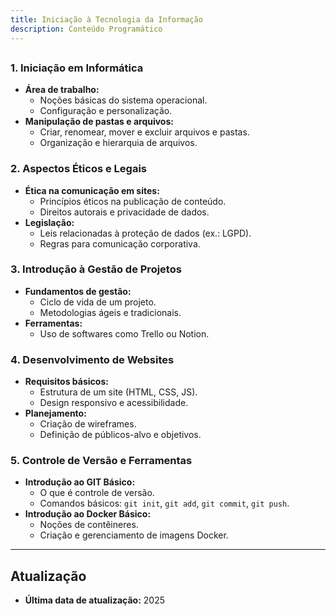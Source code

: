 ```yaml
---
title: Iniciação à Tecnologia da Informação
description: Conteúdo Programático
---
```


## 

### 1. Iniciação em Informática
- **Área de trabalho:**
  - Noções básicas do sistema operacional.
  - Configuração e personalização.
- **Manipulação de pastas e arquivos:**
  - Criar, renomear, mover e excluir arquivos e pastas.
  - Organização e hierarquia de arquivos.

### 2. Aspectos Éticos e Legais
- **Ética na comunicação em sites:**
  - Princípios éticos na publicação de conteúdo.
  - Direitos autorais e privacidade de dados.
- **Legislação:**
  - Leis relacionadas à proteção de dados (ex.: LGPD).
  - Regras para comunicação corporativa.

### 3. Introdução à Gestão de Projetos
- **Fundamentos de gestão:**
  - Ciclo de vida de um projeto.
  - Metodologias ágeis e tradicionais.
- **Ferramentas:**
  - Uso de softwares como Trello ou Notion.

### 4. Desenvolvimento de Websites
- **Requisitos básicos:**
  - Estrutura de um site (HTML, CSS, JS).
  - Design responsivo e acessibilidade.
- **Planejamento:**
  - Criação de wireframes.
  - Definição de públicos-alvo e objetivos.

### 5. Controle de Versão e Ferramentas
- **Introdução ao GIT Básico:**
  - O que é controle de versão.
  - Comandos básicos: `git init`, `git add`, `git commit`, `git push`.
- **Introdução ao Docker Básico:**
  - Noções de contêineres.
  - Criação e gerenciamento de imagens Docker.

---

## Atualização
- **Última data de atualização:** 2025
